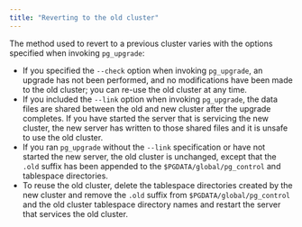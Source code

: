 ```yaml
---
title: "Reverting to the old cluster"
---
```


<div id="reverting_to_the_old_cluster" class="registered_link"></div>

The method used to revert to a previous cluster varies with the options specified when invoking `pg_upgrade`:

-   If you specified the `--check` option when invoking `pg_upgrade`, an upgrade has not been performed, and no modifications have been made to the old cluster; you can re-use the old cluster at any time.
-   If you included the `--link` option when invoking `pg_upgrade`, the data files are shared between the old and new cluster after the upgrade completes. If you have started the server that is servicing the new cluster, the new server has written to those shared files and it is unsafe to use the old cluster.
-   If you ran `pg_upgrade` without the `--link` specification or have not started the new server, the old cluster is unchanged, except that the `.old` suffix has been appended to the `$PGDATA/global/pg_control` and tablespace directories.
-   To reuse the old cluster, delete the tablespace directories created by the new cluster and remove the `.old` suffix from `$PGDATA/global/pg_control` and the old cluster tablespace directory names and restart the server that services the old cluster.
